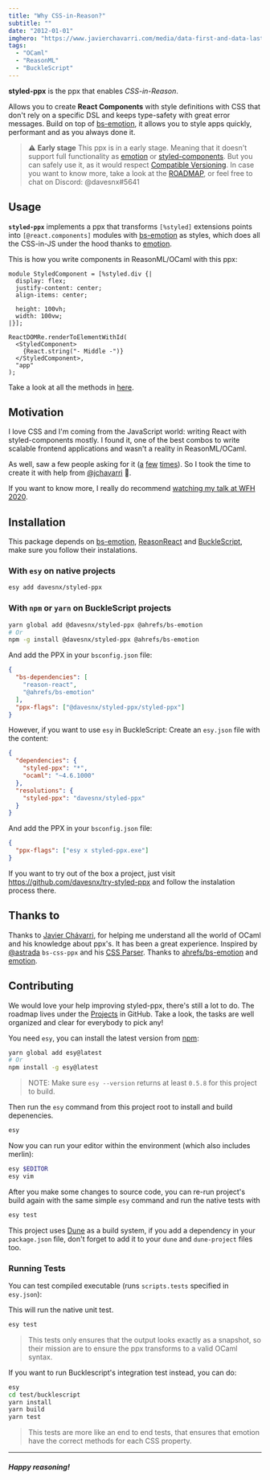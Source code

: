 ```yaml
---
title: "Why CSS-in-Reason?"
subtitle: ""
date: "2012-01-01"
imghero: "https://www.javierchavarri.com/media/data-first-and-data-last-a-comparison-01.jpg"
tags:
  - "OCaml"
  - "ReasonML"
  - "BuckleScript"
---
```


**styled-ppx** is the ppx that enables *CSS-in-Reason*.

Allows you to create **React Components** with style definitions with CSS that don't rely on a specific DSL and keeps type-safety with great error messages. Build on top of [bs-emotion](https://github.com/ahrefs/bs-emotion), it allows you to style apps quickly, performant and as you always done it.

> ⚠️ **Early stage** This ppx is in a early stage. Meaning that it doesn't support full functionality as [emotion](https://emotion.sh) or [styled-components](https://styled-components.com/).
> But you can safely use it, as it would respect [Compatible Versioning](https://gitlab.com/staltz/comver).
> In case you want to know more, take a look at the [ROADMAP](./ROADMAP.md), or feel free to chat on Discord: @davesnx#5641

## Usage
**`styled-ppx`** implements a ppx that transforms `[%styled]` extensions points into `[@react.components]` modules with [bs-emotion](https://github.com/ahrefs/bs-emotion) as styles, which does all the CSS-in-JS under the hood thanks to [emotion](https://emotion.sh).

This is how you write components in ReasonML/OCaml with this ppx:
```reason
module StyledComponent = [%styled.div {|
  display: flex;
  justify-content: center;
  align-items: center;

  height: 100vh;
  width: 100vw;
|}];

ReactDOMRe.renderToElementWithId(
  <StyledComponent>
    {React.string("- Middle -")}
  </StyledComponent>,
  "app"
);
```

Take a look at all the methods in [here](./docs/apis.md).

## Motivation
I love CSS and I'm coming from the JavaScript world: writing React with styled-components mostly. I found it, one of the best combos to write scalable frontend applications and wasn't a reality in ReasonML/OCaml.

As well, saw a few people asking for it ([a](https://reasonml.chat/t/idiomatic-way-to-bind-to-styled-components/886) [f](https://reasonml.chat/t/styled-components-possible/554)[e](https://reasonml.chat/t/styling-solutions-reasonreact-as-of-aug-18/958)[w](https://reasonml.chat/t/options-and-best-practices-for-styling-in-reasonreact/261) [t](https://twitter.com/lyovson/status/1233397294311100417)[i](https://discord.gg/byjdYFH)[m](https://discord.gg/byjdYFH)[e](https://discord.gg/byjdYFH)[s](https://discord.gg/byjdYFH)). So I took the time to create it with help from [@jchavarri](https://github.com/jchavarri) 🙌.

If you want to know more, I really do recommend [watching my talk at WFH 2020](http://www.youtube.com/watch?feature=player_embedded&v=D8WhIeMIZQc&feature=youtu.be&t=468).

## Installation

This package depends on [bs-emotion](https://github.com/ahrefs/bs-emotion), [ReasonReact](https://reasonml.github.io/reason-react/) and [BuckleScript](https://bucklescript.github.io), make sure you follow their instalations.

### With `esy` on native projects

```bash
esy add davesnx/styled-ppx
```

### With `npm` or `yarn` on BuckleScript projects

```bash
yarn global add @davesnx/styled-ppx @ahrefs/bs-emotion
# Or
npm -g install @davesnx/styled-ppx @ahrefs/bs-emotion
```

And add the PPX in your `bsconfig.json` file:

```json
{
  "bs-dependencies": [
    "reason-react",
    "@ahrefs/bs-emotion"
  ],
  "ppx-flags": ["@davesnx/styled-ppx/styled-ppx"]
}
```

However, if you want to use `esy` in BuckleScript:
Create an `esy.json` file with the content:

```json
{
  "dependencies": {
    "styled-ppx": "*",
    "ocaml": "~4.6.1000"
  },
  "resolutions": {
    "styled-ppx": "davesnx/styled-ppx"
  }
}
```

And add the PPX in your `bsconfig.json` file:

```json
{
  "ppx-flags": ["esy x styled-ppx.exe"]
}
```

If you want to try out of the box a project, just visit https://github.com/davesnx/try-styled-ppx and follow the instalation process there.

## Thanks to
Thanks to [Javier Chávarri](https://github.com/jchavarri), for helping me understand all the world of OCaml and his knowledge about ppx's. It has been a great experience.
Inspired by [@astrada](https://github.com/astrada/) `bs-css-ppx` and his [CSS Parser](https://github.com/astrada/ocaml-css-parser).
Thanks to [ahrefs/bs-emotion](https://github.com/ahrefs/bs-emotion) and [emotion](https://github.com/emotion-js/emotion).

## Contributing
We would love your help improving styled-ppx, there's still a lot to do.
The roadmap lives under the [Projects](https://github.com/davesnx/styled-ppx/projects) in GitHub. Take a look, the tasks are well organized and clear for everybody to pick any!

You need `esy`, you can install the latest version from [npm](https://npmjs.com):

```bash
yarn global add esy@latest
# Or
npm install -g esy@latest
```

> NOTE: Make sure `esy --version` returns at least `0.5.8` for this project to build.

Then run the `esy` command from this project root to install and build depenencies.

```bash
esy
```

Now you can run your editor within the environment (which also includes merlin):

```bash
esy $EDITOR
esy vim
```

After you make some changes to source code, you can re-run project's build
again with the same simple `esy` command and run the native tests with

```bash
esy test
```

This project uses [Dune](https://dune.build/) as a build system, if you add a dependency in your `package.json` file, don't forget to add it to your `dune` and `dune-project` files too.

### Running Tests

You can test compiled executable (runs `scripts.tests` specified in `esy.json`):

This will run the native unit test.
```bash
esy test
```
> This tests only ensures that the output looks exactly as a snapshot, so their mission are to ensure the ppx transforms to a valid OCaml syntax.

If you want to run Bucklescript's integration test instead, you can do:
```bash
esy
cd test/bucklescript
yarn install
yarn build
yarn test
```
> This tests are more like an end to end tests, that ensures that emotion have the correct methods for each CSS property.

---

##### Happy reasoning!
